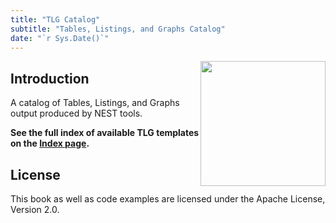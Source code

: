 ```yaml
---
title: "TLG Catalog"
subtitle: "Tables, Listings, and Graphs Catalog"
date: "`r Sys.Date()`"
---
```


<img src="./assets/img/tlgc.png" style="float: right;" width="200;"/>

## Introduction

A catalog of Tables, Listings, and Graphs output produced by NEST tools.

**See the full index of available TLG templates on the [Index page](tlg-index.qmd).**

## License

This book as well as code examples are licensed under the Apache License, Version 2.0.
